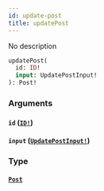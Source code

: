 ```yaml
---
id: update-post
title: updatePost
---
```


No description

```graphql
updatePost(
  id: ID!
  input: UpdatePostInput!
): Post!

```

### Arguments

#### `id` ([`ID!`](/graphql/scalars/id))

#### `input` ([`UpdatePostInput!`](/graphql/inputs/update-post-input))

### Type

#### [`Post`](/graphql/objects/post)

